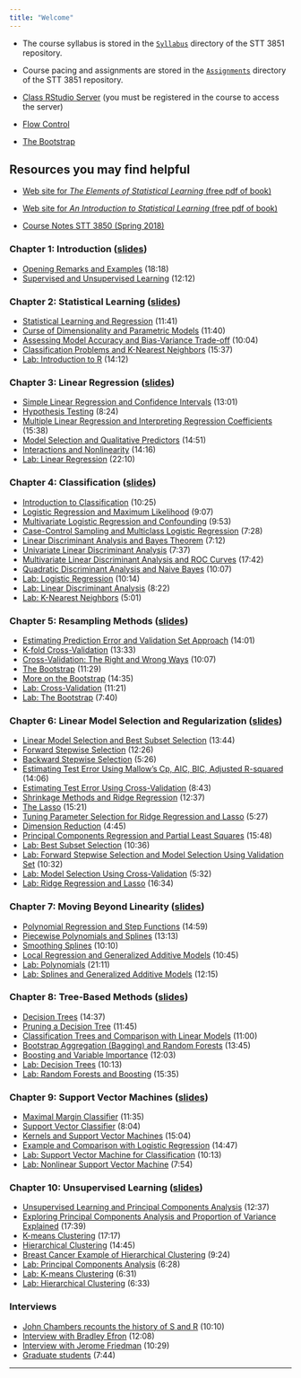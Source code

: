 ```yaml
---
title: "Welcome"
---
```



* The course syllabus is stored in the [`Syllabus`](./Syllabus/STT3851Fall2020Syllabus.html) directory of the STT 3851 repository.

* Course pacing and assignments are stored in the [`Assignments`](./Assignments/AssignmentsSTT3851Fall2020.html) directory of the STT 3851 repository.

* [Class RStudio Server](https://mathr.math.appstate.edu) (you must be registered in the course to access the server)

* [Flow Control](./Rmarkdown/FlowControl.html)

* [The Bootstrap](./Rmarkdown/TheBootstrap.html)



## Resources you may find helpful

* [Web site for _The Elements of Statistical Learning_ (free pdf of book)](http://statweb.stanford.edu/~tibs/ElemStatLearn/)

* [Web site for _An Introduction to Statistical Learning_ (free pdf of book)](http://www-bcf.usc.edu/~gareth/ISL/)

* [Course Notes STT 3850 (Spring 2018)](https://alanarnholt.github.io/STT3850/Notes/Parent/Parent.html) 

### Chapter 1: Introduction ([slides](https://courses.edx.org/assets/courseware/v1/af163b1b5874fcb7a86de55dd8205d39/asset-v1:StanfordOnline+STATSX0001+1T2020+type@asset+block/introduction-handout.pdf))

* [Opening Remarks and Examples](https://www.youtube.com/watch?v=5N9V07EIfIg) (18:18)
* [Supervised and Unsupervised Learning](https://www.youtube.com/watch?v=Z0v9QMkA3dA) (12:12)

### Chapter 2: Statistical Learning ([slides](https://courses.edx.org/assets/courseware/v1/389682606dce6fd04aaa833c86e6f577/asset-v1:StanfordOnline+STATSX0001+1T2020+type@asset+block/statistical_learning-handout.pdf))

* [Statistical Learning and Regression](https://www.youtube.com/watch?v=p9n2w236B48) (11:41)
* [Curse of Dimensionality and Parametric Models](https://www.youtube.com/watch?v=HndOzII4jzs) (11:40)
* [Assessing Model Accuracy and Bias-Variance Trade-off](https://www.youtube.com/watch?v=VaN1RUDuioQ) (10:04)
* [Classification Problems and K-Nearest Neighbors](https://www.youtube.com/watch?v=TnVRhLqThR4) (15:37)
* [Lab: Introduction to R](https://www.youtube.com/watch?v=PrIt1t-uCC4) (14:12)

### Chapter 3: Linear Regression ([slides](https://courses.edx.org/assets/courseware/v1/e4f2f4823252ead8c1a68722e3415c28/asset-v1:StanfordOnline+STATSX0001+1T2020+type@asset+block/linear_regression-handout.pdf))

* [Simple Linear Regression and Confidence Intervals](https://www.youtube.com/watch?v=7TgVO_K75EY) (13:01)
* [Hypothesis Testing ](https://www.youtube.com/watch?v=z10DqaVJh3c) (8:24)
* [Multiple Linear Regression and Interpreting Regression Coefficients ](https://www.youtube.com/watch?v=yzQHONabWhs) (15:38)
* [Model Selection and Qualitative Predictors](https://www.youtube.com/watch?v=lo7KnnvyEU0) (14:51)
* [Interactions and Nonlinearity](https://www.youtube.com/watch?v=sK80ZnhiaRI) (14:16)
* [Lab: Linear Regression](https://www.youtube.com/watch?v=W0WILgmAGao) (22:10)

### Chapter 4: Classification ([slides](https://courses.edx.org/assets/courseware/v1/0c7a529a8d32d0449fb5f96d260628ad/asset-v1:StanfordOnline+STATSX0001+1T2020+type@asset+block/classification-handout.pdf))

* [Introduction to Classification](https://www.youtube.com/watch?v=RN_dweQpcpo) (10:25)
* [Logistic Regression and Maximum Likelihood](https://www.youtube.com/watch?v=31Q5FGRnxt4) (9:07)
* [Multivariate Logistic Regression and Confounding](Multivariate Logistic Regression and Confounding) (9:53)
* [Case-Control Sampling and Multiclass Logistic Regression](https://www.youtube.com/watch?v=RIW3H03MNrE) (7:28)
* [Linear Discriminant Analysis and Bayes Theorem](https://www.youtube.com/watch?v=gPOMLCR1oF8) (7:12)
* [Univariate Linear Discriminant Analysis](https://www.youtube.com/watch?v=QG0pVJXT6EU) (7:37)
* [Multivariate Linear Discriminant Analysis and ROC Curves](https://www.youtube.com/watch?v=pZodpSfe9IA) (17:42)
* [Quadratic Discriminant Analysis and Naive Bayes](https://www.youtube.com/watch?v=6FiNGTYAOAA) (10:07)
* [Lab: Logistic Regression](https://www.youtube.com/watch?v=MGertB06qjQ) (10:14)
* [Lab: Linear Discriminant Analysis](https://www.youtube.com/watch?v=2cl7JiPzkBY) (8:22)
* [Lab: K-Nearest Neighbors](https://www.youtube.com/watch?v=OUqMjCfWKiQ) (5:01)

### Chapter 5: Resampling Methods ([slides](https://courses.edx.org/assets/courseware/v1/714c63b497ee6718f12a7fcd24c35866/asset-v1:StanfordOnline+STATSX0001+1T2020+type@asset+block/cv_boot-handout.pdf))

* [Estimating Prediction Error and Validation Set Approach](https://www.youtube.com/watch?v=ngrOYWgJjb4) (14:01)
* [K-fold Cross-Validation](https://www.youtube.com/watch?v=rSGzUy13F_0) (13:33)
* [Cross-Validation: The Right and Wrong Ways](https://www.youtube.com/watch?v=r64tRyHFAJ8) (10:07)
* [The Bootstrap](https://www.youtube.com/watch?v=fBaqG3vpIIg) (11:29)
* [More on the Bootstrap](https://www.youtube.com/watch?v=uX5kPAK0lpo) (14:35)
* [Lab: Cross-Validation](https://www.youtube.com/watch?v=kfl_32v3P_E&t=3s) (11:21)
* [Lab: The Bootstrap](https://www.youtube.com/watch?v=X_UCeAGdAHE) (7:40)

### Chapter 6: Linear Model Selection and Regularization ([slides](https://courses.edx.org/assets/courseware/v1/7eb37b0059a4d1660d163578934a9dcb/asset-v1:StanfordOnline+STATSX0001+1T2020+type@asset+block/model_selection-handout.pdf))

* [Linear Model Selection and Best Subset Selection](https://www.youtube.com/watch?v=XgNub00Uovs) (13:44)
* [Forward Stepwise Selection](https://www.youtube.com/watch?v=3WA-UjeTdQM) (12:26)
* [Backward Stepwise Selection ](https://www.youtube.com/watch?v=JNTe6T26xss) (5:26)
* [Estimating Test Error Using Mallow’s Cp, AIC, BIC, Adjusted R-squared](https://www.youtube.com/watch?v=WWuvcg23O_M) (14:06)
* [Estimating Test Error Using Cross-Validation](https://www.youtube.com/watch?v=f_hkP_We0JY) (8:43)
* [Shrinkage Methods and Ridge Regression](https://www.youtube.com/watch?v=I8bPQ272Pbs) (12:37)
* [The Lasso](https://www.youtube.com/watch?v=FlSQgXv7Dvw) (15:21)
* [Tuning Parameter Selection for Ridge Regression and Lasso](https://www.youtube.com/watch?v=8oEZkHqf_Rk) (5:27)
* [Dimension Reduction](https://www.youtube.com/watch?v=-jgfdSprgnQ) (4:45)
* [Principal Components Regression and Partial Least Squares ](https://www.youtube.com/watch?v=v4lqtr9YZec) (15:48)
* [Lab: Best Subset Selection](https://www.youtube.com/watch?v=MR7rpjN3C6I&t=5s) (10:36)
* [Lab: Forward Stepwise Selection and Model Selection Using Validation Set](https://www.youtube.com/watch?v=2QV3RAOmZ2k) (10:32)
* [Lab: Model Selection Using Cross-Validation](https://www.youtube.com/watch?v=6COMEmQMTLQ) (5:32)
* [Lab: Ridge Regression and Lasso ](https://www.youtube.com/watch?v=ldqJ2sfosqA) (16:34)

### Chapter 7: Moving Beyond Linearity ([slides](https://courses.edx.org/assets/courseware/v1/ca57813d9b515a08f35564427c41b781/asset-v1:StanfordOnline+STATSX0001+1T2020+type@asset+block/nonlinear-handout.pdf))

* [Polynomial Regression and Step Functions ](https://www.youtube.com/watch?v=ItEnKfxKreo) (14:59)
* [Piecewise Polynomials and Splines](https://www.youtube.com/watch?v=s86bsq_EgzU) (13:13)
* [Smoothing Splines](https://www.youtube.com/watch?v=UDDXkffB-aE) (10:10)
* [Local Regression and Generalized Additive Models](https://www.youtube.com/watch?v=h-ExScLnj24) (10:45)
* [Lab: Polynomials](https://www.youtube.com/watch?v=u-rVXhsFyxo) (21:11)
* [Lab: Splines and Generalized Additive Models](https://www.youtube.com/watch?v=Str26mJDDXI) (12:15)

### Chapter 8:  Tree-Based Methods ([slides](https://courses.edx.org/assets/courseware/v1/62c570de505d28b78e8e4ea932daddf2/asset-v1:StanfordOnline+STATSX0001+1T2020+type@asset+block/trees-handout.pdf))

* [Decision Trees](https://www.youtube.com/watch?v=XvdLKUOldkE) (14:37)
* [Pruning a Decision Tree](https://www.youtube.com/watch?v=U9ypJ7UFL3I) (11:45)
* [Classification Trees and Comparison with Linear Models](https://www.youtube.com/watch?v=8foe-MKLgtU) (11:00)
* [Bootstrap Aggregation (Bagging) and Random Forests](https://www.youtube.com/watch?v=omSN-shKM1Y) (13:45)
* [Boosting and Variable Importance](https://www.youtube.com/watch?v=RSWg_islt9c) (12:03)
* [Lab: Decision Trees](https://www.youtube.com/watch?v=YPz2J5lHeVM) (10:13)
* [Lab: Random Forests and Boosting ](https://www.youtube.com/watch?v=MpDEU96Ss8E) (15:35)

### Chapter 9: Support Vector Machines ([slides](https://courses.edx.org/assets/courseware/v1/65d76a3a40298590d15ab2a875e218e2/asset-v1:StanfordOnline+STATSX0001+1T2020+type@asset+block/svm-handout.pdf))

* [Maximal Margin Classifier](https://www.youtube.com/watch?v=m59UOo5jAFU) (11:35)
* [Support Vector Classifier](https://www.youtube.com/watch?v=_TR28WOymkE) (8:04)
* [Kernels and Support Vector Machines](https://www.youtube.com/watch?v=ooYwHNvH-YU) (15:04)
* [Example and Comparison with Logistic Regression](https://www.youtube.com/watch?v=6EFgNdwpB7s) (14:47)
* [Lab: Support Vector Machine for Classification](https://www.youtube.com/watch?v=4KoL9vUI7xs) (10:13)
* [Lab: Nonlinear Support Vector Machine](https://www.youtube.com/watch?v=327P9vMz19Y) (7:54)

### Chapter 10: Unsupervised Learning ([slides](https://courses.edx.org/assets/courseware/v1/fd6af987d74d7a6bbc81668ac47ccda6/asset-v1:StanfordOnline+STATSX0001+1T2020+type@asset+block/unsupervised-handout.pdf))

* [Unsupervised Learning and Principal Components Analysis ](https://www.youtube.com/watch?v=WIMgMBYqhKE) (12:37)
* [Exploring Principal Components Analysis and Proportion of Variance Explained](https://www.youtube.com/watch?v=zMfomUERNww) (17:39)
* [K-means Clustering](https://www.youtube.com/watch?v=6psm_Y5QREU) (17:17)
* [Hierarchical Clustering](https://www.youtube.com/watch?v=7r3jfKKXhjY) (14:45)
* [Breast Cancer Example of Hierarchical Clustering](https://www.youtube.com/watch?v=59TkGcuh5FA) (9:24)
* [Lab: Principal Components Analysis](https://www.youtube.com/watch?v=pOUE0_3aPX8) (6:28)
* [Lab: K-means Clustering](https://www.youtube.com/watch?v=Zp4FJApjOY0) (6:31)
* [Lab: Hierarchical Clustering](https://www.youtube.com/watch?v=-yxzBiesg48 ) (6:33)

### Interviews

* [John Chambers recounts the history of S and R](http://blog.revolutionanalytics.com/2014/01/john-chambers-recounts-the-history-of-s-and-r.html) (10:10)
* [Interview with Bradley Efron](https://www.youtube.com/watch?v=6l9V1sINzhE) (12:08)
* [Interview with Jerome Friedman](https://www.youtube.com/watch?v=79tR7BvYE6w) (10:29)
* [Graduate students](https://www.youtube.com/watch?v=MEMGOlJxxz0) (7:44)

* * *